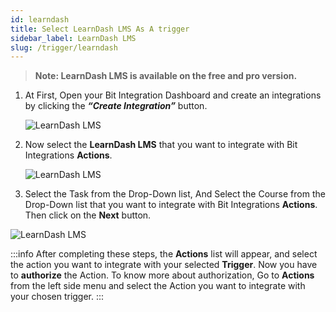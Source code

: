 ```yaml
---
id: learndash
title: Select LearnDash LMS As A trigger
sidebar_label: LearnDash LMS
slug: /trigger/learndash
---
```



> **Note: LearnDash LMS is available on the free and pro version.**

1. At First, Open your Bit Integration Dashboard and create an integrations by clicking the **_“Create Integration”_** button.

   <Image src="trigger/_create-integrations" alt="LearnDash LMS" w="1020" h="350" />

2. Now select the **LearnDash LMS** that you want to integrate with Bit Integrations **Actions**.

   <Image src="trigger/learndash/select-trigger" alt="LearnDash LMS" w="1020" h="350" />

3.	Select the Task from the Drop-Down list, And Select the Course from the Drop-Down list that you want to integrate with Bit Integrations **Actions**. Then click on the **Next** button.

   <Image src="trigger/learndash/select-form-or-task-name" alt="LearnDash LMS" w="1020" h="350"/>

:::info
  After completing these steps, the **Actions** list will appear, and select the action you want to integrate with your selected **Trigger**. Now you have to **authorize** the Action. To know more about authorization, Go to **Actions** from the left side menu and select the Action you want to integrate with your chosen trigger.
:::

<Feedback/>